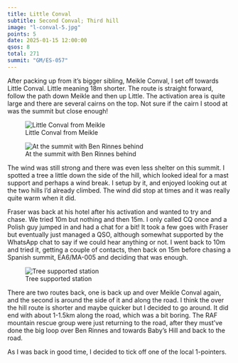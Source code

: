 ```yaml
---
title: Little Conval
subtitle: Second Conval; Third hill
image: "l-conval-5.jpg"
points: 5
date: 2025-01-15 12:00:00
qsos: 8
total: 271
summit: "GM/ES-057"
---
```


After packing up from it's bigger sibling, Meikle Conval, I set off towards Little Conval. Little meaning 18m shorter. The route is straight forward, follow the path down Meikle and then up Little. The activation area is quite large and there are several cairns on the top. Not sure if the cairn I stood at was the summit but close enough!

![Little Conval from Meikle](l-conval-1.jpg)

![At the summit with Ben Rinnes behind](l-conval-3.jpg)

The wind was still strong and there was even less shelter on this summit. I spotted a tree a little down the side of the hill, which looked ideal for a mast support and perhaps a wind break. I setup by it, and enjoyed looking out at the two hills I'd already climbed. The wind did stop at times and it was really quite warm when it did.

Fraser was back at his hotel after his activation and wanted to try and chase. We tried 10m but nothing and then 15m. I only called CQ once and a Polish guy jumped in and had a chat for a bit! It took a few goes with Fraser but eventually just managed a QSO, although somewhat supported by the WhatsApp chat to say if we could hear anything or not. I went back to 10m and tried it, getting a couple of contacts, then back on 15m before chasing a Spanish summit, EA6/MA-005 and deciding that was enough.

![Tree supported station](l-conval-5.jpg)

There are two routes back, one is back up and over Meikle Conval again, and the second is around the side of it and along the road. I think the over the hill route is shorter and maybe quicker but I decided to go around. It did end with about 1-1.5km along the road, which was a bit boring. The RAF mountain rescue group were just returning to the road, after they must've done the big loop over Ben Rinnes and towards Baby's Hill and back to the road.

As I was back in good time, I decided to tick off one of the local 1-pointers.
